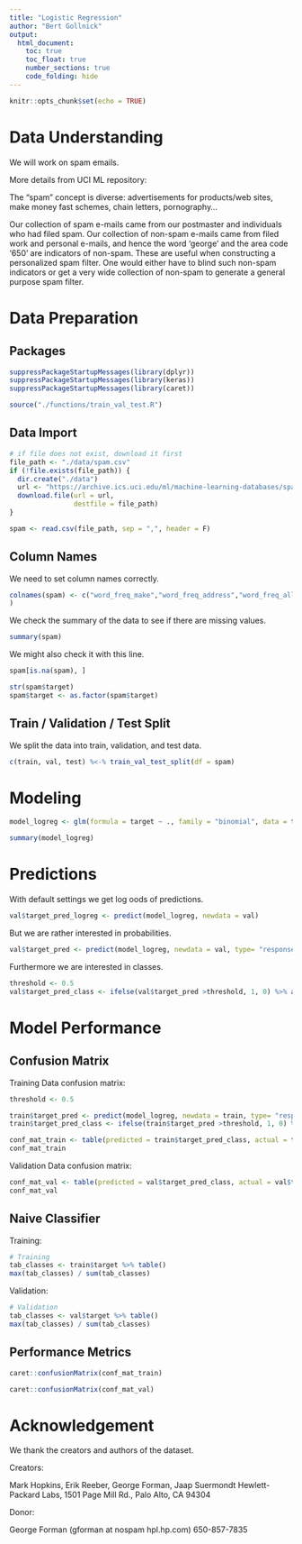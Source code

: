 ```yaml
---
title: "Logistic Regression"
author: "Bert Gollnick"
output: 
  html_document:
    toc: true
    toc_float: true
    number_sections: true
    code_folding: hide
---
```


```r
knitr::opts_chunk$set(echo = TRUE)
```

# Data Understanding

We will work on spam emails.

More details from UCI ML repository:

The "spam" concept is diverse: advertisements for products/web sites, make money fast schemes, chain letters, pornography... 

Our collection of spam e-mails came from our postmaster and individuals who had filed spam. Our collection of non-spam e-mails came from filed work and personal e-mails, and hence the word 'george' and the area code '650' are indicators of non-spam. These are useful when constructing a personalized spam filter. One would either have to blind such non-spam indicators or get a very wide collection of non-spam to generate a general purpose spam filter. 

# Data Preparation

## Packages

```r
suppressPackageStartupMessages(library(dplyr))
suppressPackageStartupMessages(library(keras))
suppressPackageStartupMessages(library(caret))

source("./functions/train_val_test.R")
```

## Data Import

```r
# if file does not exist, download it first
file_path <- "./data/spam.csv"
if (!file.exists(file_path)) {
  dir.create("./data")
  url <- "https://archive.ics.uci.edu/ml/machine-learning-databases/spambase/spambase.data"
  download.file(url = url, 
                destfile = file_path)
}

spam <- read.csv(file_path, sep = ",", header = F)
```


## Column Names

We need to set column names correctly.

```r
colnames(spam) <- c("word_freq_make","word_freq_address","word_freq_all","word_freq_3d","word_freq_our","word_freq_over","word_freq_remove","word_freq_internet","word_freq_order","word_freq_mail","word_freq_receive","word_freq_will","word_freq_people","word_freq_report","word_freq_addresses","word_freq_free","word_freq_business","word_freq_email","word_freq_you","word_freq_credit","word_freq_your","word_freq_font","word_freq_000","word_freq_money","word_freq_hp","word_freq_hpl","word_freq_george","word_freq_650","word_freq_lab","word_freq_labs","word_freq_telnet","word_freq_857","word_freq_data","word_freq_415","word_freq_85","word_freq_technology","word_freq_1999","word_freq_parts","word_freq_pm","word_freq_direct","word_freq_cs","word_freq_meeting","word_freq_original","word_freq_project","word_freq_re","word_freq_edu","word_freq_table","word_freq_conference","char_freq_;","char_freq_(","char_freq_[","char_freq_!","char_freq_$","char_freq_#","capital_run_length_average","capital_run_length_longest","capital_run_length_total", "target" 
)
```

We check the summary of the data to see if there are missing values.

```r
summary(spam)
```

We might also check it with this line.

```r
spam[is.na(spam), ]
```

```r
str(spam$target)
spam$target <- as.factor(spam$target)
```


## Train / Validation / Test Split

We split the data into train, validation, and test data.

```r
c(train, val, test) %<-% train_val_test_split(df = spam)
```


# Modeling 

```r
model_logreg <- glm(formula = target ~ ., family = "binomial", data = train)
```

```r
summary(model_logreg)
```

# Predictions

With default settings we get log oods of predictions.

```r
val$target_pred_logreg <- predict(model_logreg, newdata = val)
```

But we are rather interested in probabilities.

```r
val$target_pred <- predict(model_logreg, newdata = val, type= "response")
```

Furthermore we are interested in classes.

```r
threshold <- 0.5
val$target_pred_class <- ifelse(val$target_pred >threshold, 1, 0) %>% as.factor()
```

# Model Performance

## Confusion Matrix

Training Data confusion matrix:

```r
threshold <- 0.5

train$target_pred <- predict(model_logreg, newdata = train, type= "response")
train$target_pred_class <- ifelse(train$target_pred >threshold, 1, 0) %>% as.factor()

conf_mat_train <- table(predicted = train$target_pred_class, actual = train$target)
conf_mat_train

```


Validation Data confusion matrix:

```r
conf_mat_val <- table(predicted = val$target_pred_class, actual = val$target)
conf_mat_val
```

## Naive Classifier

Training:

```r
# Training
tab_classes <- train$target %>% table()
max(tab_classes) / sum(tab_classes)
```

Validation:

```r
# Validation
tab_classes <- val$target %>% table()
max(tab_classes) / sum(tab_classes)
```


## Performance Metrics


```r
caret::confusionMatrix(conf_mat_train)

caret::confusionMatrix(conf_mat_val)
```

# Acknowledgement

We thank the creators and authors of the dataset.

Creators: 

Mark Hopkins, Erik Reeber, George Forman, Jaap Suermondt 
Hewlett-Packard Labs, 1501 Page Mill Rd., Palo Alto, CA 94304 

Donor: 

George Forman (gforman at nospam hpl.hp.com) 650-857-7835

